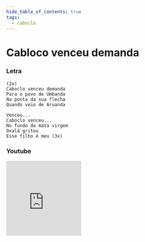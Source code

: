 ```yaml
---
hide_table_of_contents: true
tags:
  - caboclo
---
```


# Cabloco venceu demanda

### Letra

```text
(2x)
Caboclo venceu demanda
Para o povo de Umbanda
Na ponta da sua flecha
Quando veio de Aruanda

Venceu...
Caboclo venceu...
No fundo da mata virgem
Oxalá gritou
Esse filho é meu (3x)
```

### Youtube

<iframe
  width="200"
  height="200"
  src="https://www.youtube.com/embed/X4gvQTODeqU"
  title="YouTube video player"
  frameborder="0"
  allow="accelerometer; autoplay; clipboard-write; encrypted-media; gyroscope; picture-in-picture; web-share"
  referrerpolicy="strict-origin-when-cross-origin"
  allowfullscreen
></iframe>
